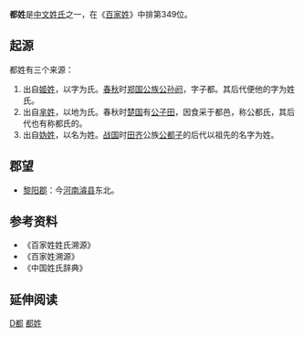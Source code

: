{{姓氏
|姓氏=都
|拼音=Dū
|中国大陆=Du
|台湾=Tu
|香港=To/Doo
|澳门=Tou
|新加坡=
|马来西亚=
|越南=Đô
|韩国=도
|反切=
|同音字=
|堂号=
|郡望=[[黎阳郡|黎阳郡]]
}}

'''都姓'''是[[中文姓氏|中文姓氏]]之一，在《[[百家姓|百家姓]]》中排第349位。

== 起源 ==
都姓有三个来源：
#出自[[姬姓|姬姓]]，以字为氏。[[春秋|春秋]]时[[郑国|郑国]][[公族|公族]][[公孙阏|公孙阏]]，字子都。其后代便他的字为姓氏。
#出自[[芈姓|芈姓]]，以地为氏。春秋时[[楚国|楚国]]有[[公子田|公子田]]，因食采于都邑，称公都氏，其后代也有称都氏的。
#出自[[妫姓|妫姓]]，以名为姓。[[战国|战国]]时[[田齐|田齐]]公族[[公都子|公都子]]的后代以祖先的名字为姓。

== 郡望 ==
*[[黎阳郡|黎阳郡]]：今[[河南|河南]][[濬县|濬县]]东北。

== 参考资料 ==
{{Reflist|2}}
*《百家姓姓氏溯源》
*《百家姓溯源》
*《中国姓氏辞典》
<references group="注释"/>

== 延伸阅读 ==
{{Wikisource further reading}}

[[Category:漢姓|D都]]
[[Category:都姓|]]